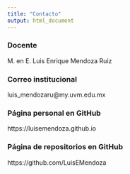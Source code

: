 ```yaml
---
title: "Contacto"
output: html_document
---
```

### Docente
M. en E. Luis Enrique Mendoza Ruiz

### Correo institucional
luis_mendozaru@my.uvm.edu.mx

### Página personal en GitHub
https://luisemendoza.github.io

### Página de repositorios en GitHub
https://github.com/LuisEMendoza
